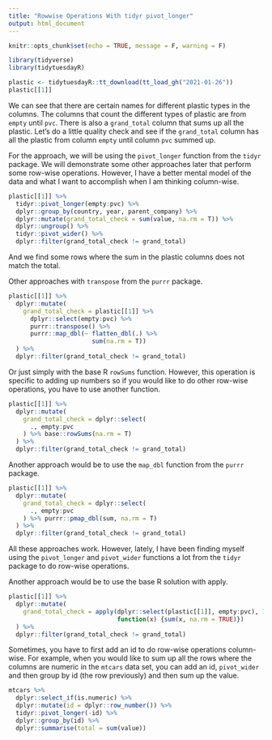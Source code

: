 ```yaml
---
title: "Rowwise Operations With tidyr pivot_longer"
output: html_document
---
```


```r
knitr::opts_chunk$set(echo = TRUE, message = F, warning = F)
```

```r
library(tidyverse)
library(tidytuesdayR)
```

```r
plastic <- tidytuesdayR::tt_download(tt_load_gh("2021-01-26"))
plastic[[1]]
```

We can see that there are certain names for different plastic types in the columns. The columns that count the different types of plastic are from `empty` until `pvc`. There is also a `grand_total` column that sums up all the plastic. Let's do a little quality check and see if the `grand_total` column has all the plastic from column `empty` until column `pvc` summed up. 

For the approach, we will be using the `pivot_longer` function from the `tidyr` package. We will demonstrate some other approaches later that perform some row-wise operations. However, I have a better mental model of the data and what I want to accomplish when I am thinking column-wise. 

```r
plastic[[1]] %>% 
  tidyr::pivot_longer(empty:pvc) %>% 
  dplyr::group_by(country, year, parent_company) %>% 
  dplyr::mutate(grand_total_check = sum(value, na.rm = T)) %>% 
  dplyr::ungroup() %>% 
  tidyr::pivot_wider() %>% 
  dplyr::filter(grand_total_check != grand_total)
```

And we find some rows where the sum in the plastic columns does not match the total. 

Other approaches with `transpose` from the `purrr` package.

```r
plastic[[1]] %>%
  dplyr::mutate(
    grand_total_check = plastic[[1]] %>% 
      dplyr::select(empty:pvc) %>% 
      purrr::transpose() %>% 
      purrr::map_dbl(~ flatten_dbl(.) %>% 
                       sum(na.rm = T))
  ) %>% 
  dplyr::filter(grand_total_check != grand_total)
```

Or just simply with the base R `rowSums` function. However, this operation is specific to adding up numbers so if you would like to do other row-wise operations, you have to use another function.  

```r
plastic[[1]] %>% 
  dplyr::mutate(
    grand_total_check = dplyr::select(
      ., empty:pvc
    ) %>% base::rowSums(na.rm = T)
  ) %>% 
  dplyr::filter(grand_total_check != grand_total)
```

Another approach would be to use the `map_dbl` function from the `purrr` package.  

```r
plastic[[1]] %>% 
  dplyr::mutate(
    grand_total_check = dplyr::select(
      ., empty:pvc
    ) %>% purrr::pmap_dbl(sum, na.rm = T)
  ) %>% 
  dplyr::filter(grand_total_check != grand_total)
```

All these approaches work. However, lately, I have been finding myself using the `pivot_longer` and `pivot_wider` functions a lot from the `tidyr` package to do row-wise operations. 

Another approach would be to use the base R solution with apply.

```r
plastic[[1]] %>% 
  dplyr::mutate(
    grand_total_check = apply(dplyr::select(plastic[[1]], empty:pvc), 1, 
                              function(x) {sum(x, na.rm = TRUE)})
  ) %>% 
  dplyr::filter(grand_total_check != grand_total)
```

Sometimes, you have to first add an id to do row-wise operations column-wise. For example, when you would like to sum up all the rows where the columns are numeric in the `mtcars` data set, you can add an id, `pivot_wider` and then group by id (the row previously) and then sum up the value.    

```r
mtcars %>% 
  dplyr::select_if(is.numeric) %>% 
  dplyr::mutate(id = dplyr::row_number()) %>% 
  tidyr::pivot_longer(-id) %>% 
  dplyr::group_by(id) %>% 
  dplyr::summarise(total = sum(value))
```

